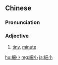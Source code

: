 {{also|细小}}
==Chinese==
{{zh-forms|s=细小}}

===Pronunciation===
{{zh-pron
|m=xìxiǎo
|c=sai3 siu2
|mn=qz,xm,zz:sè-siáu
|cat=a
}}

===Adjective===
{{zh-adj}}

# [[tiny]], [[minute]]

[[hu:細小]]
[[mg:細小]]
[[ja:細小]]